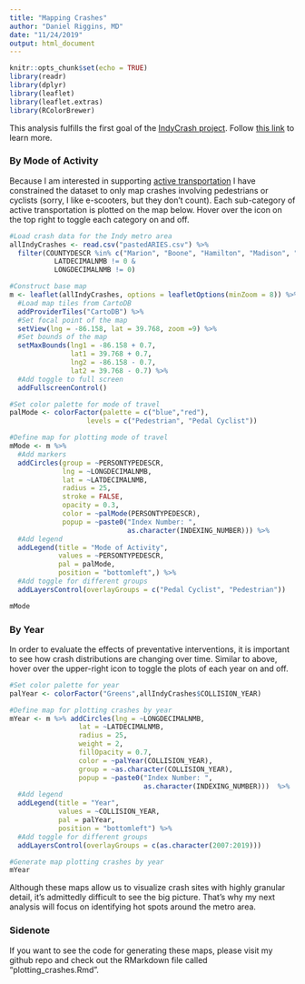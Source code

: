 ```yaml
---
title: "Mapping Crashes"
author: "Daniel Riggins, MD"
date: "11/24/2019"
output: html_document
---
```


```r
knitr::opts_chunk$set(echo = TRUE)
library(readr)
library(dplyr)
library(leaflet)
library(leaflet.extras)
library(RColorBrewer)
```

This analysis fulfills the first goal of the [IndyCrash project](https://osf.io/hr7kz/?view_only=411ac3d63b2340ae9f0e123727817396). Follow [this link](https://osf.io/hr7kz/wiki/home/?view_only=411ac3d63b2340ae9f0e123727817396) to learn more.

### By Mode of Activity

Because I am interested in supporting [active transportation](https://www.transportation.gov/mission/health/active-transportation) I have constrained the dataset to only map crashes involving pedestrians or cyclists (sorry, I like e-scooters, but they don't count). Each sub-category of active transportation is plotted on the map below. Hover over the icon on the top right to toggle each category on and off.

```r
#Load crash data for the Indy metro area
allIndyCrashes <- read.csv("pastedARIES.csv") %>%
  filter(COUNTYDESCR %in% c("Marion", "Boone", "Hamilton", "Madison", "Hancock", "Shelby", "Johnson", "Morgan", "Hendricks") &
           LATDECIMALNMB != 0 &
           LONGDECIMALNMB != 0)

#Construct base map
m <- leaflet(allIndyCrashes, options = leafletOptions(minZoom = 8)) %>%
  #Load map tiles from CartoDB
  addProviderTiles("CartoDB") %>% 
  #Set focal point of the map
  setView(lng = -86.158, lat = 39.768, zoom =9) %>%
  #Set bounds of the map
  setMaxBounds(lng1 = -86.158 + 0.7,
               lat1 = 39.768 + 0.7,
               lng2 = -86.158 - 0.7,
               lat2 = 39.768 - 0.7) %>%
  #Add toggle to full screen
  addFullscreenControl()

#Set color palette for mode of travel
palMode <- colorFactor(palette = c("blue","red"),
                   levels = c("Pedestrian", "Pedal Cyclist"))

#Define map for plotting mode of travel
mMode <- m %>%
  #Add markers
  addCircles(group = ~PERSONTYPEDESCR,
             lng = ~LONGDECIMALNMB,
             lat = ~LATDECIMALNMB,
             radius = 25,
             stroke = FALSE,
             opacity = 0.3,
             color = ~palMode(PERSONTYPEDESCR),
             popup = ~paste0("Index Number: ",
                             as.character(INDEXING_NUMBER))) %>%
  #Add legend
  addLegend(title = "Mode of Activity",
            values = ~PERSONTYPEDESCR,
            pal = palMode,
            position = "bottomleft",) %>%
  #Add toggle for different groups
  addLayersControl(overlayGroups = c("Pedal Cyclist", "Pedestrian"))

mMode
```

### By Year

In order to evaluate the effects of preventative interventions, it is important to see how crash distributions are changing over time. Similar to above, hover over the upper-right icon to toggle the plots of each year on and off.

```r

#Set color palette for year
palYear <- colorFactor("Greens",allIndyCrashes$COLLISION_YEAR)

#Define map for plotting crashes by year
mYear <- m %>% addCircles(lng = ~LONGDECIMALNMB,
                 lat = ~LATDECIMALNMB,
                 radius = 25,
                 weight = 2,
                 fillOpacity = 0.7,
                 color = ~palYear(COLLISION_YEAR),
                 group = ~as.character(COLLISION_YEAR),
                 popup = ~paste0("Index Number: ",
                                 as.character(INDEXING_NUMBER)))  %>%
  #Add legend
  addLegend(title = "Year",
            values = ~COLLISION_YEAR,
            pal = palYear,
            position = "bottomleft") %>%
  #Add toggle for different groups
  addLayersControl(overlayGroups = c(as.character(2007:2019)))

#Generate map plotting crashes by year
mYear
```

Although these maps allow us to visualize crash sites with highly granular detail, it's admittedly difficult to see the big picture. That's why my next analysis will focus on identifying hot spots around the metro area.

### Sidenote

If you want to see the code for generating these maps, please visit my github repo and check out the RMarkdown file called "plotting_crashes.Rmd".

